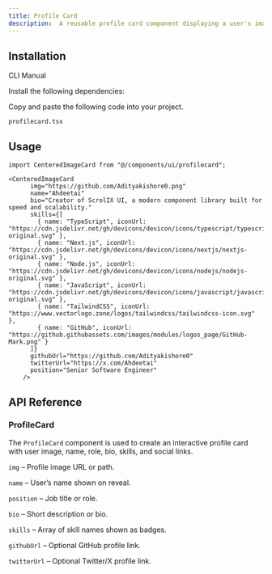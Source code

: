 ```yaml
---
title: Profile Card
description:  A reusable profile card component displaying a user's image, name, bio, skills, and social links with interactive animations.
---
```


<ComponentPreview
  name="profilecard-demo"
  description="Animated reusable profile card component"
/>

## Installation

<Tabs defaultValue="cli" className="w-full">
  <TabsList>
    <TabsTrigger value="cli">CLI</TabsTrigger>
    <TabsTrigger value="manual">Manual</TabsTrigger>
  </TabsList>
  
  <TabsContent value="cli">
    <PkgOptions name="profilecard" />
  </TabsContent>
  <TabsContent value="manual">
    <Steps>

<Step>Install the following dependencies:</Step>
<DepsOptions name="framer-motion lucide-react" />

<Step>Copy and paste the following code into your project.</Step>
<p>
  <code>profilecard.tsx</code>
</p>
<ComponentSource name="profilecard" />



</Steps>
  </TabsContent>
</Tabs>


## Usage
```tsx
import CenteredImageCard from "@/components/ui/profilecard";
```

```tsx
<CenteredImageCard
      img="https://github.com/Adityakishore0.png"
      name="Ahdeetai"
      bio="Creator of ScrolIX UI, a modern component library built for speed and scalability."
      skills={[
        { name: "TypeScript", iconUrl: "https://cdn.jsdelivr.net/gh/devicons/devicon/icons/typescript/typescript-original.svg" },
        { name: "Next.js", iconUrl: "https://cdn.jsdelivr.net/gh/devicons/devicon/icons/nextjs/nextjs-original.svg" },
        { name: "Node.js", iconUrl: "https://cdn.jsdelivr.net/gh/devicons/devicon/icons/nodejs/nodejs-original.svg" },
        { name: "JavaScript", iconUrl: "https://cdn.jsdelivr.net/gh/devicons/devicon/icons/javascript/javascript-original.svg" },
        { name: "TailwindCSS", iconUrl: "https://www.vectorlogo.zone/logos/tailwindcss/tailwindcss-icon.svg" },
        { name: "GitHub", iconUrl: "https://github.githubassets.com/images/modules/logos_page/GitHub-Mark.png" }
      ]}
      githubUrl="https://github.com/Adityakishore0"
      twitterUrl="https://x.com/Ahdeetai"
      position="Senior Software Engineer"
    />
```



## API Reference

### ProfileCard

The `ProfileCard` component is used to create an interactive profile card with user image, name, role, bio, skills, and social links.

`img` – Profile image URL or path.

`name` – User’s name shown on reveal.

`position` – Job title or role.

`bio` – Short description or bio.

`skills` – Array of skill names shown as badges.

`githubUrl` – Optional GitHub profile link.

`twitterUrl` – Optional Twitter/X profile link.
